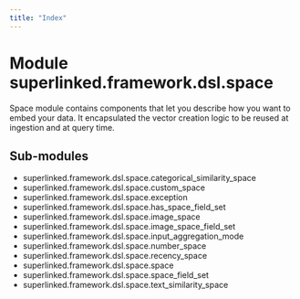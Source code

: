 ```yaml
---
title: "Index"
---
```


Module superlinked.framework.dsl.space
======================================
Space module contains components that let you describe how you want to embed your data.
It encapsulated the vector creation logic to be reused at ingestion and at query time.

Sub-modules
-----------
* superlinked.framework.dsl.space.categorical_similarity_space
* superlinked.framework.dsl.space.custom_space
* superlinked.framework.dsl.space.exception
* superlinked.framework.dsl.space.has_space_field_set
* superlinked.framework.dsl.space.image_space
* superlinked.framework.dsl.space.image_space_field_set
* superlinked.framework.dsl.space.input_aggregation_mode
* superlinked.framework.dsl.space.number_space
* superlinked.framework.dsl.space.recency_space
* superlinked.framework.dsl.space.space
* superlinked.framework.dsl.space.space_field_set
* superlinked.framework.dsl.space.text_similarity_space